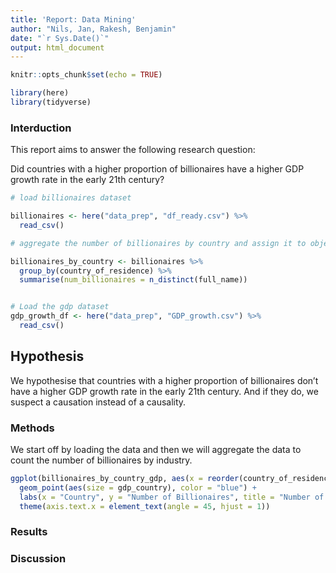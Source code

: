```yaml
---
title: 'Report: Data Mining'
author: "Nils, Jan, Rakesh, Benjamin"
date: "`r Sys.Date()`"
output: html_document
---
```


```r
knitr::opts_chunk$set(echo = TRUE)

library(here)
library(tidyverse)
```

### Interduction

This report aims to answer the following research question:

Did countries with a higher proportion of billionaires have a higher GDP growth rate in the early 21th century?

```r
# load billionaires dataset

billionaires <- here("data_prep", "df_ready.csv") %>%
  read_csv()

# aggregate the number of billionaires by country and assign it to object billionaires_by_country

billionaires_by_country <- billionaires %>%
  group_by(country_of_residence) %>%
  summarise(num_billionaires = n_distinct(full_name))


# Load the gdp dataset
gdp_growth_df <- here("data_prep", "GDP_growth.csv") %>%
  read_csv()

```

## Hypothesis

We hypothesise that countries with a higher proportion of billionaires don't have a higher GDP growth rate in the early 21th century. And if they do, we suspect a causation instead of a causality.

### Methods

We start off by loading the data and then we will aggregate the data to count the number of billionaires by industry.

```r

ggplot(billionaires_by_country_gdp, aes(x = reorder(country_of_residence, -num_billionaires), y = num_billionaires)) +
  geom_point(aes(size = gdp_country), color = "blue") +
  labs(x = "Country", y = "Number of Billionaires", title = "Number of Billionaires by Country and GDP") +
  theme(axis.text.x = element_text(angle = 45, hjust = 1))

```

### Results

### Discussion

